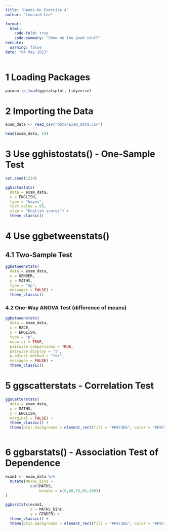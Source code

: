 ```yaml
---
title: "Hands-On Exercise 4"
author: "Leonard Lee"

format:
  html:
    code-fold: true
    code-summary: "Show me the good stuff"
execute:
  warning: false
date: "04 May 2023"
---
```



# 1 Loading Packages

```r
pacman::p_load(ggstatsplot, tidyverse)


```

# 2 Importing the Data

```r
exam_data <- read_csv("data/Exam_data.csv")

head(exam_data, 10)

```

# 3 Use gghistostats() - One-Sample Test

```r

set.seed(1234)

gghistostats(
  data = exam_data,
  x = ENGLISH,
  type = "bayes",
  test.value = 60,
  xlab = "English scores") + 
  theme_classic()


```


# 4 Use ggbetweenstats() 

## 4.1 Two-Sample Test

```r
ggbetweenstats(
  data = exam_data,
  x = GENDER, 
  y = MATHS,
  type = "np",
  messages = FALSE) +
  theme_classic()


```

### 4.2 One-Way ANOVA Test (difference of means)
```r

ggbetweenstats(
  data = exam_data,
  x = RACE, 
  y = ENGLISH,
  type = "p",
  mean.ci = TRUE, 
  pairwise.comparisons = TRUE, 
  pairwise.display = "s",
  p.adjust.method = "fdr",
  messages = FALSE) +
  theme_classic()


```


# 5 ggscatterstats - Correlation Test

```r

ggscatterstats(
  data = exam_data,
  x = MATHS,
  y = ENGLISH,
  marginal = FALSE) +
  theme_classic() +
  theme(plot.background = element_rect(fill = "#F8F3E6", color = "#F8F3E6"))



```

# 6 ggbarstats() - Association Test of Dependence

```r
exam1 <- exam_data %>% 
  mutate(MATHS_bins = 
           cut(MATHS, 
               breaks = c(0,60,75,85,100))
)

ggbarstats(exam1, 
           x = MATHS_bins, 
           y = GENDER) +
  theme_classic() +
  theme(plot.background = element_rect(fill = "#F8F3E6", color = "#F8F3E6"))


```